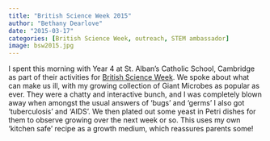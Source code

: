```yaml
---
title: "British Science Week 2015"
author: "Bethany Dearlove"
date: "2015-03-17"
categories: [British Science Week, outreach, STEM ambassador]
image: bsw2015.jpg
---
```


I spent this morning with Year 4 at St. Alban's Catholic School, Cambridge as part of their activities for [British Science Week](https://www.britishscienceweek.org/). We spoke about what can make us ill, with my growing collection of Giant Microbes as popular as ever. They were a chatty and interactive bunch, and I was completely blown away when amongst the usual answers of 'bugs' and 'germs' I also got 'tuberculosis' and 'AIDS'. We then plated out some yeast in Petri dishes for them to observe growing over the next week or so. This uses my own 'kitchen safe' recipe as a growth medium, which reassures parents some!
